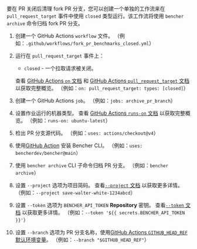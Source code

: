 
要在 PR 关闭后清理 fork PR 分支，您可以创建一个单独的工作流来在 `pull_request_target` 事件中使用 `closed` 类型运行。该工作流将使用 `bencher archive` 命令归档 fork PR 分支。

<PullRequestsForkClosedCode />

1. 创建一个 GitHub Actions `workflow` 文件。
   （例如：`.github/workflows/fork_pr_benchmarks_closed.yml`）
2. 运行在 `pull_request_target` 事件上：
   - `closed` - 一个拉取请求被关闭。

   查看 [GitHub Actions `on` 文档][github actions on] 和 [GitHub Actions `pull_request_target` 文档][github action pull_request_target] 以获取完整概览。
   （例如：`on: pull_request_target: types: [closed]`）
3. 创建一个 GitHub Actions `job`。
   （例如：`jobs: archive_pr_branch`）
4. 设置作业运行的机器类型。
   查看 [GitHub Actions `runs-on` 文档][github actions runs-on] 以获取完整概览。
   （例如：`runs-on: ubuntu-latest`）
5. 检出 PR 分支源代码。
   （例如：`uses: actions/checkout@v4`）
6. 使用[GitHub Action][bencher cli github action] 安装 Bencher CLI。
   （例如：`uses: bencherdev/bencher@main`）
7. 使用 `bencher archive` CLI 子命令归档 PR 分支。
   （例如：`bencher archive`）
8. 设置 `--project` 选项为项目简码。
   查看[`--project` 文档][project option] 以获取更多详情。
   （例如：`--project save-walter-white-1234abcd`）
9. 设置 `--token` 选项为 `BENCHER_API_TOKEN` **Repository** 密钥。
   查看[`--token` 文档][token option] 以获取更多详情。
   （例如：`--token '${{ secrets.BENCHER_API_TOKEN }}'`）
10. 设置 `--branch` 选项为 PR 分支名称，使用[GitHub Actions `GITHUB_HEAD_REF` 默认环境变量][github default environment variables]。
    （例如：`--branch "$GITHUB_HEAD_REF"`）

[github actions on]: https://docs.github.com/zh/actions/using-workflows/workflow-syntax-for-github-actions#on
[github action pull_request_target]: https://docs.github.com/zh/actions/writing-workflows/choosing-when-your-workflow-runs/events-that-trigger-workflows#pull_request_target
[github actions runs-on]: https://docs.github.com/zh/actions/using-workflows/workflow-syntax-for-github-actions#jobsjob_idruns-on
[bencher cli github action]: https://github.com/marketplace/actions/bencher-cli
[github default environment variables]: https://docs.github.com/zh/actions/writing-workflows/choosing-what-your-workflow-does/store-information-in-variables

[project option]: /zh/docs/explanation/bencher-run/#--project-project
[token option]: /zh/docs/explanation/bencher-run/#--token-token